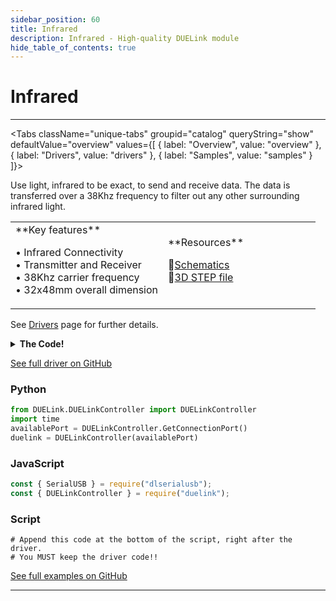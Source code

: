 ```yaml
---
sidebar_position: 60
title: Infrared
description: Infrared - High-quality DUELink module
hide_table_of_contents: true
---
```



# Infrared

<ImageSection 
  product="winfrared-a"
  tagline="Infrared Transmitter & Receiver"
/>

---

<Tabs className="unique-tabs" groupid="catalog" queryString="show" defaultValue="overview"
  values={[
    {
        label: "Overview",
        value: "overview"
    },
    {
        label: "Drivers",
        value: "drivers"
    },
    {
        label: "Samples",
        value: "samples"
    }
]}>

<TabItem value="overview">

Use light, infrared to be exact, to send and receive data. The data is transferred over a 38Khz frequency to filter out any other surrounding infrared light.

<table><td width='50%'>
**Key features**

• Infrared Connectivity<br/>
• Transmitter and Receiver<br/>
• 38Khz carrier frequency<br/>
• 32x48mm overall dimension<br/>

</td><td width='50%'>
**Resources**
 
📄[Schematics](/sch/gdl-winfrared-a.pdf)<br/>
🔩[3D STEP file](/3d/gdl-winfrared-a.step)<br/>
</td></table>

</TabItem>

<TabItem value="drivers">

See [Drivers](/docs/engine/drivers) page for further details.

<details>
<summary><strong>The Code!</strong></summary>

**Infrared Driver**

```text
##### Driver Code Starts Here ###

##### User Code Starts Here #####
```

</details>

[See full driver on GitHub](https://github.com/ghi-electronics/duelink-website/tree/main/static/code/drivers)

</TabItem>

<TabItem value="samples">

### Python

```python
from DUELink.DUELinkController import DUELinkController
import time
availablePort = DUELinkController.GetConnectionPort()
duelink = DUELinkController(availablePort)
```

### JavaScript

```javascript
const { SerialUSB } = require("dlserialusb");
const { DUELinkController } = require("duelink");
```

### Script

```text
# Append this code at the bottom of the script, right after the driver.
# You MUST keep the driver code!!
```

[See full examples on GitHub](https://github.com/ghi-electronics/duelink-website/tree/main/static/code/samples)

</TabItem>

</Tabs>

---

<OrderSection
    product="DUELink Infrared"
    partnumber="GDL-WINFRARED-A"
    price="$0.00"
/>
